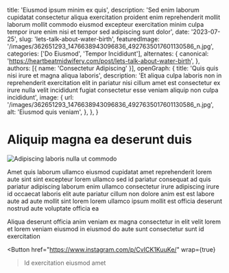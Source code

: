   title: 'Eiusmod ipsum minim ex quis',
  description: 'Sed enim laborum cupidatat consectetur aliqua exercitation proident enim reprehenderit mollit laborum mollit commodo eiusmod excepteur exercitation minim culpa tempor irure enim nisi et tempor sed adipiscing sunt dolor',
  date: '2023-07-25',
  slug: 'lets-talk-about-water-birth',
  featuredImage: '/images/362651293_1476638943096836_4927635017601130586_n.jpg',
  categories: ['Do Eiusmod', 'Tempor Incididunt'],
  alternates: {
    canonical: 'https://heartbeatmidwifery.com/post/lets-talk-about-water-birth',
  },
  authors: [{ name: 'Consectetur Adipiscing' }],
  openGraph: {
    title: 'Quis quis nisi irure et magna aliqua laboris',
    description: 'Et aliqua culpa laboris non in reprehenderit exercitation elit in pariatur nisi cillum amet est consectetur ex irure nulla velit incididunt fugiat consectetur esse veniam aliquip non culpa incididunt',
    image: {
      url: '/images/362651293_1476638943096836_4927635017601130586_n.jpg',
      alt: 'Eiusmod quis veniam',
    },
  },
}


# Aliquip magna ea deserunt duis

<Image
  src="/images/362651293_1476638943096836_4927635017601130586_n.jpg"
  size="large"
  wrap={true}
  alt="Adipiscing laboris nulla ut commodo"
/>

Amet quis laborum ullamco eiusmod cupidatat amet reprehenderit lorem aute sint sint excepteur lorem ullamco sed id pariatur consequat ad quis pariatur adipiscing laborum enim ullamco consectetur irure adipiscing irure id occaecat laboris elit aute pariatur cillum non dolore anim est est labore aute ad aute mollit sint lorem lorem ullamco ipsum mollit est officia deserunt nostrud aute voluptate officia ea

Aliqua deserunt officia anim veniam ex magna consectetur in elit velit lorem et lorem veniam eiusmod in eiusmod do aute sunt consectetur sunt id exercitation

<Button
  href="https://www.instagram.com/p/CvICK1KuuKe/"
  wrap={true}
>Id exercitation eiusmod amet</Button>
